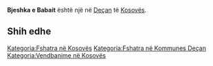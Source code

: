 {{Fshat në 
 | Emri                = Bjeshka e Babait
 | EmriAlt                = 
 | NAME_SHORT_FORM=      
 | NAME_GENERIC=      
 | NAME_SORT_NAME_RO=      BJESHKAEBABAIT
 | FULL_NAME_RO = Bjeshka e Babait
 | FULL_NAME_ND_RO=Bjeshka e Babait
 | SORT_NAME_RG=BJESHKAEBABAIT
 | FULL_NAME_RG=Bjeshka e Babait
 | FULL_NAME_ND_RG=Bjeshka e Babait
 | SRP_NAME_SHORT_FORM=      
 | SRP_NAME_GENERIC=      
 | SRP_NAME_SORT_NAME_RO=      
 | SRP_FULL_NAME_RO = 
 | SRP_FULL_NAME_ND_RO=
 | SRP_SORT_NAME_RG=
 | SRP_FULL_NAME_RG=
 | SRP_FULL_NAME_ND_RG=
 | Emri (Rasa dhanore) = 
 | Figura              = 
 | Shteti              = Kosovo
 | Komuna              = Deçan
 | Kodi postar         = 
 | Sipërfaqja          = 

 | Popullsia           = 

 | Regj. i popullsisë  = 
 | Dend. e popullsisë  = 
 | Faqja zyrtare       = 
 <!--- Koordinatat ----> 
 | Gjerësia            = 42.591111
 | Gjatësia            = 20.123889
 | Lartësia            = 
}}
'''Bjeshka e Babait''' është një [[]] në [[Deçan]] të [[Kosovës]].

<!-- == Gjeografia == -->
<!-- == Historia == -->
<!-- == Demografia == -->
== Shih edhe ==
{{Komuna Deçan}}
{{Kosovo-Administrata-Cung}}

[[Kategoria:Fshatra në Kosovës]]
[[Kategoria:Fshatra në Kommunes Deçan]]
[[Kategoria:Vendbanime në Kosovës]]